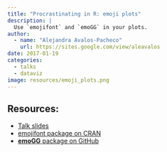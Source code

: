 ```yaml
---
title: "Procrastinating in R: emoji plots"
description: |
  Use `emojifont` and `emoGG` in your plots.
author: 
  - name: "Alejandra Avalos-Pacheco"
    url: https://sites.google.com/view/aleavalos
date: 2017-01-19
categories:
  - talks
  - dataviz
image: resources/emoji_plots.png
---
```


## Resources:

-   [Talk slides](resources/emoji_plots.pdf)
-   [emojifont package on CRAN](https://cran.r-project.org/web/packages/emojifont/index.html)
-   [**emoGG** package on GitHub](https://github.com/dill/emoGG)

